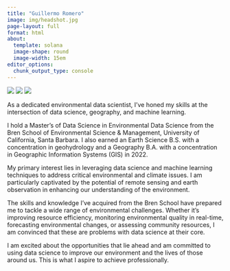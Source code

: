 ```yaml
---
title: "Guillermo Romero"
image: img/headshot.jpg
page-layout: full
format: html
about: 
  template: solana
  image-shape: round
  image-width: 15em
editor_options: 
  chunk_output_type: console
---
```



<div class="splash">



[![](img\github-badge.png)](https://github.com/romero61)
[![](https://img.shields.io/badge/Gmail-EA4335?logo=gmail&logoColor=fff&style=flat)](mailto:romero61@bren.ucsb.edu) 
[![](https://img.shields.io/badge/LinkedIn-0A66C2?logo=linkedin&logoColor=fff&style=for-the-badge)](https://www.linkedin.com/in/romero61/)

As a dedicated environmental data scientist, I've honed my skills at the intersection of data science, geography, and machine learning.

I hold a Master's of Data Science in Environmental Data Science from the Bren School of Environmental Science & Management, University of California, Santa Barbara. I also earned an Earth Science B.S. with a concentration in geohydrology and a Geography B.A. with a concentration in Geographic Information Systems (GIS) in 2022.


My primary interest lies in leveraging data science and machine learning techniques to address critical environmental and climate issues. I am particularly captivated by the potential of remote sensing and earth observation in enhancing our understanding of the environment.

The skills and knowledge I've acquired from the Bren School have prepared me to tackle a wide range of environmental challenges. Whether it's improving resource efficiency, monitoring environmental quality in real-time, forecasting environmental changes, or assessing community resources, I am convinced that these are problems with data science at their core.

I am excited about the opportunities that lie ahead and am committed to using data science to improve our environment and the lives of those around us. This is what I aspire to achieve professionally.
  
<div class="splash">


  








